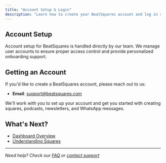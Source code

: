 ```yaml
---
title: "Account Setup & Login"
description: "Learn how to create your BeatSquares account and log in securely to start creating content"
---
```


## Account Setup

Account setup for BeatSquares is handled directly by our team. We manage user accounts to ensure proper access control and provide personalized onboarding support.

## Getting an Account

If you'd like to create a BeatSquares account, please reach out to us:

- **Email**: [support@beatsquares.com](mailto:support@beatsquares.com)

We'll work with you to set up your account and get you started with creating squares, podcasts, newsletters, and WhatsApp messages.

## What's Next?

- [Dashboard Overview](/getting-started/dashboard-overview)
- [Understanding Squares](/getting-started/understanding-squares)

---
*Need help? Check our [FAQ](/troubleshooting/faq) or [contact support](mailto:support@beatsquares.com)*
